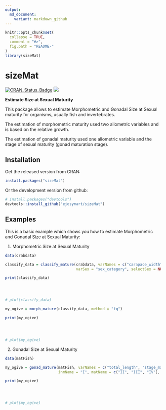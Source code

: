 ```yaml
---
output:
  md_document:
    variant: markdown_github
---
```


```r
knitr::opts_chunk$set(
  collapse = TRUE,
  comment = "#>",
  fig.path = "README-"
)
library(sizeMat)
```


# sizeMat

[![CRAN_Status_Badge](http://www.r-pkg.org/badges/version/sizeMat)](http://cran.r-project.org/package=sizeMat)
[![](http://cranlogs.r-pkg.org/badges/sizeMat)](http://cran.rstudio.com/web/packages/sizeMat/index.html)


**Estimate Size at Sexual Maturity**

This package allows to estimate Morphometric and Gonadal Size at Sexual maturity for organisms, usually fish and invertebrates.

The estimation of morphometric maturity used two allometric variables and is based on the relative growth.

The estimation of gonadal maturity used one allometric variable and the stage of sexual maturity (gonad maturation stage).


## Installation


Get the released version from CRAN:

```R
install.packages("sizeMat")
```

Or the development version from github:

```R
# install.packages("devtools")
devtools::install_github("ejosymart/sizeMat")
```



## Examples

This is a basic example which shows you how to estimate Morphometric and Gonadal Size at Sexual Maturity:

1. Morphometric Size at Sexual Maturity

```r
data(crabdata)

classify_data = classify_mature(crabdata, varNames = c("carapace_width", "chela_heigth"), 
                                varSex = "sex_category", selectSex = NULL, method = "ld")

print(classify_data)




# plot(classify_data)

my_ogive = morph_mature(classify_data, method = "fq")

print(my_ogive)




# plot(my_ogive)
```


2. Gonadal Size at Sexual Maturity

```r
data(matFish)

my_ogive = gonad_mature(matFish, varNames = c("total_length", "stage_mat"), 
                        inmName = "I", matName = c("II", "III", "IV"), method = "fq", niter = 999)

print(my_ogive)




# plot(my_ogive)
```
